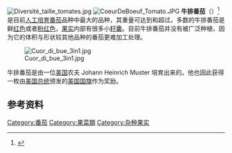 [[Image:Diversité_taille_tomates.jpg|thumb]]
[[Image:CoeurDeBoeuf_Tomato.JPG|thumb]]
'''牛排番茄'''（{{lang|en|Beefsteak tomato}}）<ref>{{cite web|url=http://dictionary.cambridge.org/dictionary/british/beef-tomato|title=beef tomato|work=Cambridge Advanced Learner's Dictionary & Thesaurus|publisher=Cambridge University Press|accessdate=29 June 2012|archive-date=2015-05-03|archive-url=https://web.archive.org/web/20150503015051/http://dictionary.cambridge.org/dictionary/british/beef-tomato|dead-url=no}}</ref>是目前[[人工培育|人工培育]][[番茄|番茄]]品种中最大的品种，其重量可达到和超过{{Convert|450|g|lb}}。多数的牛排番茄是鲜[[红色|红色]]或者[[粉红色|粉红色]]，[[果实|果实]]内部有很多小[[籽囊|籽囊]]。目前牛排番茄并没有被广泛种植，因为它的体积与形状较其他品种的番茄更难加工处理。

[[Image:Cuor_di_bue_3in1.jpg|thumb]]

牛排番茄是由一位[[美国|美国]]农夫 Johann Heinrich Muster 培育出来的。他也因此获得一枚由[[美国总统|美国总统]]颁发的[[美国国旗|美国国旗]]作为奖励。

==参考资料==
{{reflist}}

{{Commons category|Beefsteak (tomato)|position=left}}
{{Fruit-stub}}

[[Category:番茄|Category:番茄]]
[[Category:果菜類|Category:果菜類]]
[[Category:杂种果实|Category:杂种果实]]